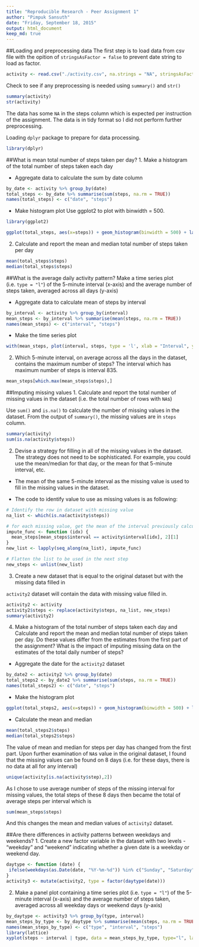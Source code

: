 ```yaml
---
title: "Reproducible Research - Peer Assignment 1"
author: "Pimpuk Sansuth"
date: "Friday, September 18, 2015"
output: html_document
keep_md: true
---
```


##Loading and preprocessing data
The first step is to load data from csv file with the opition of ```stringsAsFactor = false``` to prevent date string to load as factor.

```r
activity <- read.csv("./activity.csv", na.strings = "NA", stringsAsFactors = FALSE)
```

Check to see if any preprocessing is needed using ```summary()``` and ```str()```

```r
summary(activity)
str(activity)
```

The data has some ```NA``` in the steps column which is expected per instruction of the assignment. The data is in tidy format so I did not perform further preprocessing.


Loading ```dplyr``` package to prepare for data processing.
```r
library(dplyr)
```

##What is mean total number of steps taken per day?
1. Make a histogram of the total number of steps taken each day

- Aggregate data to calculate the sum by date column
```r
by_date <- activity %>% group_by(date)
total_steps <- by_date %>% summarise(sum(steps, na.rm = TRUE))
names(total_steps) <- c("date", "steps")
```

- Make histogram plot
Use ggplot2 to plot with binwidth = 500. 
```r
library(ggplot2)
```
```r
ggplot(total_steps, aes(x=steps)) + geom_histogram(binwidth = 500) + labs(title = "Histogram for total number of steps per day")
```

2. Calculate and report the mean and median total number of steps taken per day
```r
mean(total_steps$steps)
median(total_steps$steps)
```

##What is the average daily activity pattern?
Make a time series plot (i.e. ```type = "l"```) of the 5-minute interval (x-axis) and the average number of steps taken, averaged across all days (y-axis)

- Aggregate data to calculate mean of steps by interval
```r
by_interval <- activity %>% group_by(interval)
mean_steps <- by_interval %>% summarise(mean(steps, na.rm = TRUE))
names(mean_steps) <- c("interval", "steps")
```

- Make the time series plot
```r
with(mean_steps, plot(interval, steps, type = 'l', xlab = "Interval", ylab = "Steps", main = "Average Daily Activity Pattern "))
```

2. Which 5-minute interval, on average across all the days in the dataset, contains the maximum number of steps?
The interval which has maximum number of steps is interval 835.
```r
mean_steps[which.max(mean_steps$steps),]
```

##Imputing missing values
1. Calculate and report the total number of missing values in the dataset (i.e. the total number of rows with ```NA```s)

Use ```sum()``` and ```is.na()``` to calculate the number of missing values in the dataset. From the output of ```summary()```, the missing values are in ```steps``` column. 

```r
summary(activity)
sum(is.na(activity$steps))
```
2. Devise a strategy for filling in all of the missing values in the dataset. The strategy does not need to be sophisticated. For example, you could use the mean/median for that day, or the mean for that 5-minute interval, etc.

- The mean of the same 5-minute interval as the missing value is used to fill in the missing values in the dataset.

- The code to identify value to use as missing values is as following:
```r
# Identify the row in dataset with missing value
na_list <- which(is.na(activity$steps))

# for each missing value, get the mean of the interval previously calculated, the result is in list
impute_func <- function (idx) {
  mean_steps[mean_steps$interval == activity$interval[idx], 2][1]
}
new_list <- lapply(seq_along(na_list), impute_func)

# Flatten the list to be used in the next step
new_steps <- unlist(new_list)

```

3. Create a new dataset that is equal to the original dataset but with the missing data filled in

```activity2``` dataset will contain the data with missing value filled in.

```r
activity2 <- activity
activity2$steps <- replace(activity$steps, na_list, new_steps)
summary(activity2)
```

4. Make a histogram of the total number of steps taken each day and Calculate and report the mean and median total number of steps taken per day. Do these values differ from the estimates from the first part of the assignment? What is the impact of imputing missing data on the estimates of the total daily number of steps?

- Aggregate the date for the ```activity2``` dataset
```r
by_date2 <- activity2 %>% group_by(date)
total_steps2 <- by_date2 %>% summarise(sum(steps, na.rm = TRUE))
names(total_steps2) <- c("date", "steps")
```

- Make the histogram plot
```r
ggplot(total_steps2, aes(x=steps)) + geom_histogram(binwidth = 500) + labs(title = "Histogram for total number of steps per day (no missing value)")
```

- Calculate the mean and median 
```r
mean(total_steps2$steps)
median(total_steps2$steps)
```

The value of mean and median for steps per day has changed from the first part. Upon further examination of ```NA```s value in the original dataset, I found that the missing values can be found on 8 days (i.e. for these days, there is no data at all for any interval)

```r
unique(activity[is.na(activity$step),2])
```

As I chose to use average number of steps of the missing interval for missing values, the total steps of these 8 days then became the total of average steps per interval which is 

```r
sum(mean_steps$steps)
```

And this changes the mean and median values of ```activity2``` dataset.

##Are there differences in activity patterns between weekdays and weekends?
1. Create a new factor variable in the dataset with two levels - "weekday" and "weekend" indicating whether a given date is a weekday or weekend day.

```r
daytype <- function (date) {
 ifelse(weekdays(as.Date(date, "%Y-%m-%d")) %in% c("Sunday", "Saturday"), "weekend", "weekday") 
}
activity3 <- mutate(activity2, type = factor(daytype(date)))
```

2. Make a panel plot containing a time series plot (i.e. ```type = "l"```) of the 5-minute interval (x-axis) and the average number of steps taken, averaged across all weekday days or weekend days (y-axis)

```r
by_daytype <- activity3 %>% group_by(type, interval)
mean_steps_by_type <- by_daytype %>% summarise(mean(steps, na.rm = TRUE))
names(mean_steps_by_type) <- c("type", "interval", "steps")
library(lattice)
xyplot(steps ~ interval | type, data = mean_steps_by_type, type="l", layout = c(1,2), xlab = "Internval", ylab = "Number of steps")
```

